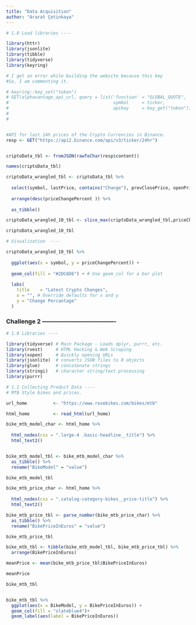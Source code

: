 ```yaml
---
title: "Data Acquisition"
author: "Ararat Çetinkaya"
---
```


``` r
# 1.0 Load libraries ----

library(httr)
library(jsonlite)
library(tibble)
library(tidyverse)
library(keyring)

# I get an error while building the website because this key
#So, I am commenting it.

# keyring::key_set("token")
# GET(alphavantage_api_url, query = list('function' = "GLOBAL_QUOTE",
#                                        symbol     = ticker,
#                                        apikey     = key_get("token")))
#     
#     


#API for last 24h prices of the Crypto Currencies in Binance.
resp <- GET("https://api2.binance.com/api/v3/ticker/24hr")


criptoData_tbl <- fromJSON(rawToChar(resp$content))

names(criptoData_tbl)

criptoData_wrangled_tbl <- criptoData_tbl %>%
  
  select(symbol, lastPrice, contains("Change"), prevClosePrice, openPrice, highPrice, lowPrice, volume) %>%
  
  arrange(desc(priceChangePercent )) %>%
  
  as_tibble()

criptoData_wrangled_10_tbl <- slice_max(criptoData_wrangled_tbl,priceChangePercent,n= 10)

criptoData_wrangled_10_tbl

# Visualization  ----

criptoData_wrangled_10_tbl %>%
  
  ggplot(aes(x = symbol, y = priceChangePercent)) +
  
  geom_col(fill = "#2DC6D6") + # Use geom_col for a bar plot
  
  labs(
    title    = "Latest Crypto Changes",
    x = "", # Override defaults for x and y
    y = "Change Percantage"
  )

```
### Challenge 2 -------------------------------------

``` r
# 1.0 Libraries ----

library(tidyverse) # Main Package - Loads dplyr, purrr, etc.
library(rvest)     # HTML Hacking & Web Scraping
library(xopen)     # Quickly opening URLs
library(jsonlite)  # converts JSON files to R objects
library(glue)      # concatenate strings
library(stringi)   # character string/text processing
library(purrr)

# 1.1 Collecting Product Data ----
# MTB Style bikes and prices.

url_home          <- "https://www.rosebikes.com/bikes/mtb"

html_home         <- read_html(url_home)

bike_mtb_model_char <- html_home %>%
  
  html_nodes(css = ".large-4 .basic-headline__title") %>%
  html_text2()


bike_mtb_model_tbl <- bike_mtb_model_char %>% 
  as_tibble() %>%
  rename("BikeModel" = "value")

bike_mtb_model_tbl

bike_mtb_price_char <- html_home %>%
  
  html_nodes(css = ".catalog-category-bikes__price-title") %>%
  html_text2()

bike_mtb_price_tbl <- parse_number(bike_mtb_price_char) %>% 
  as_tibble() %>%
  rename("BikePriceInEuros" = "value")

bike_mtb_price_tbl

bike_mtb_tbl <- tibble(bike_mtb_model_tbl, bike_mtb_price_tbl) %>%
  arrange(BikePriceInEuros)

meanPrice <- mean(bike_mtb_price_tbl$BikePriceInEuros)

meanPrice

bike_mtb_tbl


bike_mtb_tbl %>%
  ggplot(aes(x = BikeModel, y = BikePriceInEuros)) +
  geom_col(fill = "slateblue4")+
  geom_label(aes(label = BikePriceInEuros))

```

